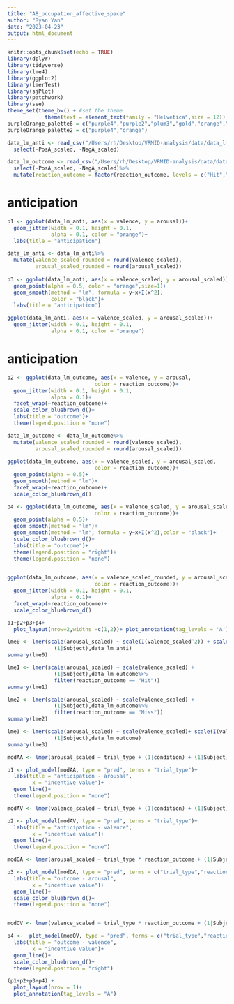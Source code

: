 ```yaml
---
title: "A8_occupation_affective_space"
author: "Ryan Yan"
date: "2023-04-23"
output: html_document
---
```


```r
knitr::opts_chunk$set(echo = TRUE)
library(dplyr)
library(tidyverse)
library(lme4)
library(ggplot2)
library(lmerTest)
library(sjPlot)
library(patchwork)
library(see)
theme_set(theme_bw() + #set the theme 
            theme(text = element_text(family = "Helvetica",size = 12)))
purpleOrange_palette6 = c("purple4","purple2","plum3","gold","orange","goldenrod")
purpleOrange_palette2 = c("purple4","orange")
```

```r
data_lm_anti <- read_csv("/Users/rh/Desktop/VRMID-analysis/data/data_lm_anticipation.csv")%>%
  select(-PosA_scaled, -NegA_scaled)

data_lm_outcome <- read_csv("/Users/rh/Desktop/VRMID-analysis/data/data_lm_outcome.csv")%>%
  select(-PosA_scaled, -NegA_scaled)%>%
  mutate(reaction_outcome = factor(reaction_outcome, levels = c("Hit","Miss")))
```
# anticipation
```r
p1 <- ggplot(data_lm_anti, aes(x = valence, y = arousal))+
  geom_jitter(width = 0.1, height = 0.1,
              alpha = 0.1, color = "orange")+
  labs(title = "anticipation")

data_lm_anti <- data_lm_anti%>%
  mutate(valence_scaled_rounded = round(valence_scaled),
         arousal_scaled_rounded = round(arousal_scaled))
  
p3 <- ggplot(data_lm_anti, aes(x = valence_scaled, y = arousal_scaled))+
  geom_point(alpha = 0.5, color = "orange",size=1)+
  geom_smooth(method = "lm", formula = y~x+I(x^2),
              color = "black")+
  labs(title = "anticipation")

ggplot(data_lm_anti, aes(x = valence_scaled, y = arousal_scaled))+
  geom_jitter(width = 0.1, height = 0.1,
              alpha = 0.1, color = "orange")
```

# anticipation
```r
p2 <- ggplot(data_lm_outcome, aes(x = valence, y = arousal,
                            color = reaction_outcome))+
  geom_jitter(width = 0.1, height = 0.1,
              alpha = 0.1)+
  facet_wrap(~reaction_outcome)+
  scale_color_bluebrown_d()+
  labs(title = "outcome")+
  theme(legend.position = "none")

data_lm_outcome <- data_lm_outcome%>%
  mutate(valence_scaled_rounded = round(valence_scaled),
         arousal_scaled_rounded = round(arousal_scaled))
  
ggplot(data_lm_outcome, aes(x = valence_scaled, y = arousal_scaled,
                            color = reaction_outcome))+
  geom_point(alpha = 0.5)+
  geom_smooth(method = "lm")+
  facet_wrap(~reaction_outcome)+
  scale_color_bluebrown_d()

p4 <- ggplot(data_lm_outcome, aes(x = valence_scaled, y = arousal_scaled,
                            color = reaction_outcome))+
  geom_point(alpha = 0.5)+
  geom_smooth(method = "lm")+
  geom_smooth(method = "lm", formula = y~x+I(x^2),color = "black")+
  scale_color_bluebrown_d()+
  labs(title = "outcome")+
  theme(legend.position = "right")+
  theme(legend.position = "none")
  

ggplot(data_lm_outcome, aes(x = valence_scaled_rounded, y = arousal_scaled_rounded,
                            color = reaction_outcome))+
  geom_jitter(width = 0.1, height = 0.1,
              alpha = 0.1)+
  facet_wrap(~reaction_outcome)+
  scale_color_bluebrown_d()
```

```r
p1+p2+p3+p4+
  plot_layout(nrow=2,widths =c(1,2))+ plot_annotation(tag_levels = 'A')
```


```r
lme0 <- lmer(scale(arousal_scaled) ~ scale(I(valence_scaled^2)) + scale(valence_scaled) +
               (1|Subject),data_lm_anti)
summary(lme0)

lme1 <- lmer(scale(arousal_scaled) ~ scale(valence_scaled) +
               (1|Subject),data_lm_outcome%>%
               filter(reaction_outcome == "Hit"))
summary(lme1)

lme2 <- lmer(scale(arousal_scaled) ~ scale(valence_scaled) +
               (1|Subject),data_lm_outcome%>%
               filter(reaction_outcome == "Miss"))
summary(lme2)

lme3 <- lmer(scale(arousal_scaled) ~ scale(valence_scaled)+ scale(I(valence_scaled^2))+
               (1|Subject),data_lm_outcome)
summary(lme3)
```

```r
modAA <- lmer(arousal_scaled ~ trial_type + (1|condition) + (1|Subject),data_lm_anti)

p1 <- plot_model(modAA, type = "pred", terms = "trial_type")+
  labs(title = "anticipation - arousal",
        x = "incentive value")+
  geom_line()+
  theme(legend.position = "none")

modAV <- lmer(valence_scaled ~ trial_type + (1|condition) + (1|Subject),data_lm_anti)

p2 <- plot_model(modAV, type = "pred", terms = "trial_type")+
  labs(title = "anticipation - valence",
        x = "incentive value")+
  geom_line()+
  theme(legend.position = "none")

modOA <- lmer(arousal_scaled ~ trial_type * reaction_outcome + (1|Subject) + (1|condition),data_lm_outcome)

p3 <- plot_model(modOA, type = "pred", terms = c("trial_type","reaction_outcome"))+
  labs(title = "outcome - arousal",
        x = "incentive value")+
  geom_line()+
  scale_color_bluebrown_d()+
  theme(legend.position = "none")


modOV <- lmer(valence_scaled ~ trial_type * reaction_outcome + (1|Subject) + (1|condition),data_lm_outcome)

p4 <-  plot_model(modOV, type = "pred", terms = c("trial_type","reaction_outcome"))+
  labs(title = "outcome - valence",
        x = "incentive value")+
  geom_line()+
  scale_color_bluebrown_d()+
  theme(legend.position = "right")

(p1+p2+p3+p4) +
  plot_layout(nrow = 1)+
  plot_annotation(tag_levels = "A")
```
